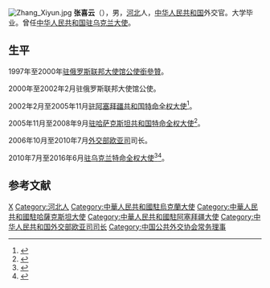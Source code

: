 [[File:Zhang_Xiyun.jpg|thumb]]
'''张喜云'''（{{bd|1955年|9月||catIdx=Zhang张}}），男，[[河北|河北]]人，[[中华人民共和国|中华人民共和国]]外交官。大学毕业。曾任[[中国驻乌克兰大使列表|中华人民共和国驻乌克兰大使]]。

== 生平 ==
1997年至2000年[[中國駐俄羅斯大使館|驻俄罗斯联邦大使馆]][[公使銜參贊|公使銜參贊]]。

2000年至2002年2月驻俄罗斯联邦大使馆公使。

2002年2月至2005年11月[[中国驻阿塞拜疆大使列表|驻阿塞拜疆共和国特命全权大使]]<ref>{{Cite web|title=张喜云向阿塞拜疆总统阿利耶夫递交国书|url=http://news.xinhuanet.com/newscenter/2002-03/30/content_338103.htm|accessdate=|work=}}</ref>。

2005年11月至2008年9月[[中国驻哈萨克斯坦大使列表|驻哈萨克斯坦共和国特命全权大使]]<ref>{{Cite web|title=张喜云卸任驻哈大使|url=http://news.xinhuanet.com/newscenter/2008-09/30/content_10136976.htm|accessdate=|work=|archive-date=2008-12-03|archive-url=https://web.archive.org/web/20081203025813/http://news.xinhuanet.com/newscenter/2008-09/30/content_10136976.htm|dead-url=no}}</ref>。

2006年10月至2010年7月[[中华人民共和国外交部欧亚司|外交部欧亚司]]司长。

2010年7月至2016年6月[[中国驻乌克兰大使列表|驻乌克兰特命全权大使]]<ref>{{Cite web|title=中国新任驻乌克兰大使张喜云向乌代外长汉多基递交国书副本|url=http://ua.chineseembassy.org/chn/xwdt/t720428.htm|accessdate=|work=|archive-date=2019-09-24|archive-url=https://web.archive.org/web/20190924104808/http://ua.chineseembassy.org/chn/xwdt/t720428.htm|dead-url=no}}</ref><ref>{{cite web|accessdate=2016-06-06|url=http://www.thepaper.cn/newsDetail_forward_1479934|title=李华新出任中国驻沙特大使，杜伟出任中国驻乌克兰大使|publisher=澎湃新闻|archive-date=2019-09-28|archive-url=https://web.archive.org/web/20190928224903/http://www.thepaper.cn/newsDetail_forward_1479934|dead-url=no}}</ref>。

== 参考文献 ==
{{reflist}}

{{start box}}
{{s-dip}}
{{succession box|[[周力_(1955年)|周力]]|[[杜伟_(1962年10月)|杜伟]]|[[中国驻乌克兰大使列表|中华人民共和国驻乌克兰大使]]|2010年4月－2016年6月}}
{{succession box|[[周晓沛|周晓沛]]|[[程国平|程国平]]|[[中国驻哈萨克斯坦大使列表|中华人民共和国驻哈萨克斯坦大使]]|2005年11月－2008年9月}}
{{succession box|[[张国强_(外交官)|張國強]]|[[张海舟|张海舟]]|[[中国驻阿塞拜疆大使列表|中华人民共和国驻阿塞拜疆大使]]|2002年3月－2005年10月}}
{{end box}}

{{Authority control}}
{{DEFAULTSORT:Zhang張}}
[[Category:张姓|X]]
[[Category:河北人|Category:河北人]]
[[Category:中華人民共和國駐烏克蘭大使|Category:中華人民共和國駐烏克蘭大使]]
[[Category:中華人民共和國駐哈薩克斯坦大使|Category:中華人民共和國駐哈薩克斯坦大使]]
[[Category:中華人民共和國駐阿塞拜疆大使|Category:中華人民共和國駐阿塞拜疆大使]]
[[Category:中华人民共和国外交部欧亚司司长|Category:中华人民共和国外交部欧亚司司长]]
[[Category:中国公共外交协会常务理事|Category:中国公共外交协会常务理事]]